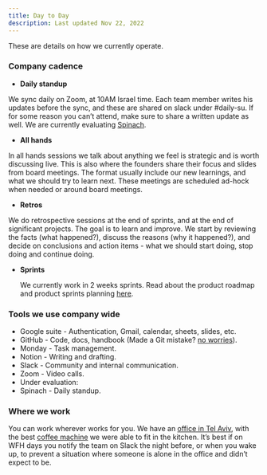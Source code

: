 ```yaml
---
title: Day to Day
description: Last updated Nov 22, 2022
---
```


These are details on how we currently operate.

### Company cadence

- **Daily standup**

We sync daily on Zoom, at 10AM Israel time. Each team member writes his updates before the sync, and these are shared on slack under #daily-su. If for some reason you can’t attend, make sure to share a written update as well.
We are currently evaluating [Spinach](https://spinach.io/).


- **All hands**

In all hands sessions we talk about anything we feel is strategic and is worth discussing live. This is also where the founders share their focus and slides from board meetings. The format usually include our new learnings, and what we should try to learn next. These meetings are scheduled ad-hock when needed or around board meetings.


- **Retros**

We do retrospective sessions at the end of sprints, and at the end of significant projects. The goal is to learn and improve. We start by reviewing the facts (what happened?), discuss the reasons (why it happened?), and decide on conclusions and action items - what we should start doing, stop doing and continue doing.


- **Sprints**

  We currently work in 2 weeks sprints.
  Read about the product roadmap and product sprints planning [here](https://handbook.elementary-data.com/how-we-build/roadmap-and-sprints).

  
### Tools we use company wide

- Google suite - Authentication, Gmail, calendar, sheets, slides, etc.
- GitHub - Code, docs, handbook (Made a Git mistake? [no worries](https://ohshitgit.com/)).
- Monday - Task management.
- Notion - Writing and drafting.
- Slack - Community and internal communication.
- Zoom - Video calls.
- Under evaluation:
- Spinach - Daily standup.


### Where we work

You can work wherever works for you. We have an [office in Tel Aviv](https://www.google.com/maps/place/Elementary+Data/@32.0712195,34.7858734,17z/data=!3m1!4b1!4m6!3m5!1s0x151d4bfcd4a6355f:0xd2033f4b15615722!8m2!3d32.071215!4d34.7903581!16s%2Fg%2F11tjw5tvdr), with the best [coffee machine](https://international.lamarzocco.com/en/machine/linea-mini/) we were able to fit in the kitchen.
It’s best if on WFH days you notify the team on Slack the night before, or when you wake up, to prevent a situation where someone is alone in the office and didn’t expect to be.
